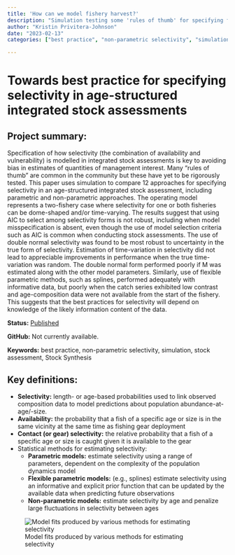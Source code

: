 ```yaml
---
title: 'How can we model fishery harvest?'
description: "Simulation testing some 'rules of thumb' for specifying fisheries selectivity in age-structured integrated stock assessments"
author: "Kristin Privitera-Johnson"
date: "2023-02-13"
categories: ["best practice", "non-parametric selectivity", "simulation", "stock assessment", "Stock Synthesis", "research", "SAFS"]

---
```


# Towards best practice for specifying selectivity in age-structured integrated stock assessments


## Project summary:

Specification of how selectivity (the combination of availability and vulnerability) is modelled in integrated stock assessments is key to avoiding bias in estimates of quantities of management interest. Many “rules of thumb” are common in the community but these have yet to be rigorously tested. This paper uses simulation to compare 12 approaches for specifying selectivity in an age-structured integrated stock assessment, including parametric and non-parametric approaches. The operating model represents a two-fishery case where selectivity for one or both fisheries can be dome-shaped and/or time-varying. The results suggest that using AIC to select among selectivity forms is not robust, including when model misspecification is absent, even though the use of model selection criteria such as AIC is common when conducting stock assessments. The use of double normal selectivity was found to be most robust to uncertainty in the true form of selectivity. Estimation of time-variation in selectivity did not lead to appreciable improvements in performance when the true time-variation was random. The double normal form performed poorly if M was estimated along with the other model parameters. Similarly, use of flexible parametric methods, such as splines, performed adequately with informative data, but poorly when the catch series exhibited low contrast and age-composition data were not available from the start of the fishery. This suggests that the best practices for selectivity will depend on knowledge of the likely information content of the data.

**Status:** [Published](https://www.sciencedirect.com/science/article/pii/S0165783622000248?via%3Dihub)

**GitHub:** Not currently available.

**Keywords:** best practice, non-parametric selectivity, simulation, stock assessment, Stock Synthesis


## Key definitions: 

- **Selectivity:** length- or age-based probabilities used to link observed composition data to model predictions about population abundance-at-age/-size.
- **Availability:** the probability that a fish of a specific age or size is in the same vicinity at the same time as fishing gear deployment
- **Contact (or gear) selectivity:** the relative probability that a fish of a specific age or size is caught given it is available to the gear
- Statistical methods for estimating selectivity:
    - **Parametric models:** estimate selectivity using a range of parameters, dependent on the complexity of the population dynamics model
    - **Flexible parametric models:** (e.g., splines) estimate selectivity using an informative and explicit prior function that can be updated by the available data when predicting future observations
    - **Non-parametric models:** estimate selectivity by age and penalize large fluctuations in selectivity between ages

![Model fits produced by various methods for estimating selectivity](selex.png)